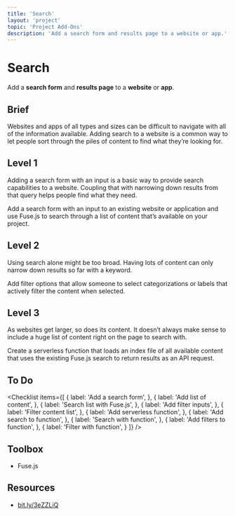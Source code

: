 ```yaml
---
title: 'Search'
layout: 'project'
topic: 'Project Add-Ons'
description: 'Add a search form and results page to a website or app.'
---
```



<ProjectHeader>

# Search

Add a <strong className="color-blue">search form</strong> and <strong className="color-blue">results page</strong> to a <strong className="color-purple">website</strong> or <strong className="color-purple">app</strong>.

</ProjectHeader>

<ProjectContent>

## Brief

Websites and apps of all types and sizes can be difficult to navigate with all of the information available. Adding search to a website is a common way to let people sort through the piles of content to find what they’re looking for.

## Level 1

Adding a search form with an input is a basic way to provide search capabilities to a website. Coupling that with narrowing down results from that query helps people find what they need.

Add a search form with an input to an existing website or application and use Fuse.js to search through a list of content that’s available on your project.

<LoginRequired>

## Level 2

Using search alone might be too broad. Having lots of content can only narrow down results so far with a keyword.

Add filter options that allow someone to select categorizations or labels that actively filter the content when selected.

## Level 3

As websites get larger, so does its content. It doesn’t always make sense to include a huge list of content right on the page to search with.

Create a serverless function that loads an index file of all available content that uses the existing Fuse.js search to return results as an API request.

</LoginRequired>

</ProjectContent>

<ProjectSidebar>

## To Do

<Checklist items={[
  {
    label: 'Add a search form',
  },
  {
    label: 'Add list of content',
  },
  {
    label: 'Search list with Fuse.js',
  },
  {
    label: 'Add filter inputs',
  },
  {
    label: 'Filter content list',
  },
  {
    label: 'Add serverless function',
  },
  {
    label: 'Add search to function',
  },
  {
    label: 'Search with function',
  },
  {
    label: 'Add filters to function',
  },
  {
    label: 'Filter with function',
  }
]} />

## Toolbox
- Fuse.js

## Resources
- [bit.ly/3eZZLiQ](https://bit.ly/3eZZLiQ)

</ProjectSidebar>
